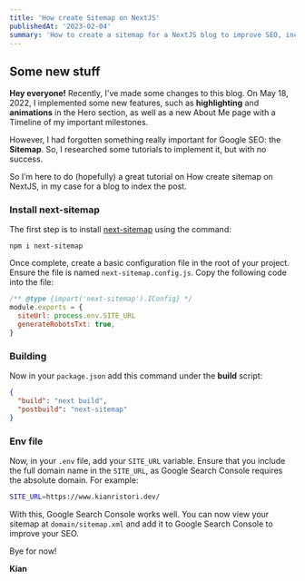 ```yaml
---
title: 'How create Sitemap on NextJS'
publishedAt: '2023-02-04'
summary: 'How to create a sitemap for a NextJS blog to improve SEO, including installing the next-sitemap package, adding a command to the package.json file, and adding the site URL to the .env file.'
---
```

## Some new stuff

**Hey everyone!** Recently, I've made some changes to this blog. On May 18, 2022, I implemented some new features, such as **highlighting** and **animations** in the Hero section, as well as a new About Me page with a Timeline of my important milestones.

However, I had forgotten something really important for Google SEO: the **Sitemap**. So, I researched some tutorials to implement it, but with no success.

So I’m here to do (hopefully) a great tutorial on How create sitemap on NextJS, in my case for a blog to index the post.

### Install ****next-sitemap****

The first step is to install [next-sitemap](https://www.npmjs.com/package/next-sitemap#installation) using the command:

```
npm i next-sitemap
```

Once complete, create a basic configuration file in the root of your project. Ensure the file is named `next-sitemap.config.js`. Copy the following code into the file:

```js title="next-sitemap.config.js" showLineNumbers
/** @type {import('next-sitemap').IConfig} */
module.exports = {
  siteUrl: process.env.SITE_URL
  generateRobotsTxt: true,
}
```

### Building

Now in your `package.json` add this command under the **********build********** script:

```json title="package.json" {3}
{
  "build": "next build",
  "postbuild": "next-sitemap"
}
```

### Env file

Now, in your `.env` file, add your `SITE_URL` variable. Ensure that you include the full domain name in the `SITE_URL`, as Google Search Console requires the absolute domain. For example:

```bash title=".env" {1}
SITE_URL=https://www.kianristori.dev/
```

With this, Google Search Console works well. You can now view your sitemap at `domain/sitemap.xml` and add it to Google Search Console to improve your SEO.

Bye for now!

**Kian**

